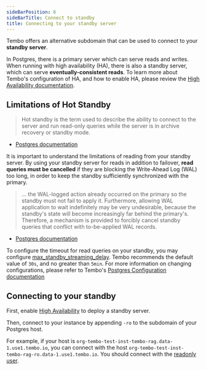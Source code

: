 ```yaml
---
sideBarPosition: 6
sideBarTitle: Connect to standby
title: Connecting to your standby server
---
```



Tembo offers an alternative subdomain that can be used to connect to your **standby server**.

In Postgres, there is a primary server which can serve reads and writes. When running with high availability (HA), there is also a standby server, which can serve **eventually-consistent reads**. To learn more about Tembo's configuration of HA, and how to enable HA, please review the [High Availability documentation](/docs/product/cloud/configuration-and-management/high-availability).

## Limitations of Hot Standby

> Hot standby is the term used to describe the ability to connect to the server and run read-only queries while the server is in archive recovery or standby mode.

- [Postgres documentation](https://www.postgresql.org/docs/current/hot-standby.html)

It is important to understand the limitations of reading from your standby server. By using your standby server for reads in addition to failover, **read queries must be cancelled** if they are blocking the Write-Ahead Log (WAL) too long, in order to keep the standby sufficiently synchronized with the primary.

> ... the WAL-logged action already occurred on the primary so the standby must not fail to apply it. Furthermore, allowing WAL application to wait indefinitely may be very undesirable, because the standby's state will become increasingly far behind the primary's. Therefore, a mechanism is provided to forcibly cancel standby queries that conflict with to-be-applied WAL records.

- [Postgres documentation](https://www.postgresql.org/docs/current/hot-standby.html#HOT-STANDBY-CONFLICT)

To configure the timeout for read queries on your standby, you may configure [max_standby_streaming_delay](https://www.postgresql.org/docs/current/runtime-config-replication.html#GUC-MAX-STANDBY-STREAMING-DELAY). Tembo recommends the default value of `30s`, and no greater than `5min`. For more information on changing configurations, please refer to Tembo's [Postgres Configuration documentation](/docs/product/cloud/configuration-and-management/postgres-configuration)

## Connecting to your standby

First, enable [High Availability](/docs/product/cloud/configuration-and-management/high-availability) to deploy a standby server.

Then, connect to your instance by appending `-ro` to the subdomain of your Postgres host.

For example, if your host is `org-tembo-test-inst-tembo-rag.data-1.use1.tembo.io`, you can connect with the host `org-tembo-test-inst-tembo-rag-ro.data-1.use1.tembo.io`. You should connect with the [readonly user](http://localhost:4321/docs/product/cloud/security/read-only-user).
